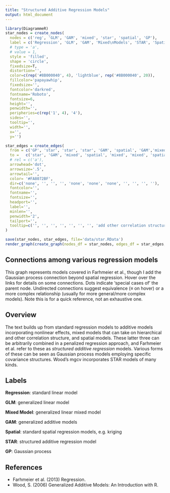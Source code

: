```yaml
---
title: "Structured Additive Regression Models"
output: html_document
---
```



```r
library(DiagrammeR)
star_nodes = create_nodes(    
  nodes = c('reg', 'GLM', 'GAM', 'mixed', 'star', 'spatial', 'GP'),
  label = c('Regression', 'GLM', 'GAM', 'Mixed\nModels', 'STAR', 'Spatial', 'GP'),
  # type = 'a',
  # value = 1,
  style = 'filled',
  shape = 'circle',
  fixedsize=T,
  distortion='',
  color=c(rep('#8B000040', 4), 'lightblue', rep('#8B000040', 20)),
  fillcolor='papayawhip',
  fixedsize='',
  fontcolor='darkred',
  fontname='Roboto',
  fontsize=6,
  height='',
  penwidth='',
  peripheries=c(rep('1', 4), '4'),
  sides='',
  tooltip='',
  width='',
  x='',
  y='')

star_edges = create_edges(
  from = c('GP', 'star', 'star', 'star', 'GAM', 'spatial', 'GAM','mixed', 'GAM', 'spatial', 'GLM'),
  to =   c('star', 'GAM', 'mixed', 'spatial', 'mixed', 'mixed', 'spatial','GLM', 'GLM', 'GLM', 'reg'),
  # rel = c('a'),
  arrowhead='dot',
  arrowsize='.5',
  arrowtail='',
  color= '#FA8072BF',
  dir=c('none', '', '', '', 'none', 'none', 'none', '', '', '', ''),
  fontcolor='',
  fontname='',
  fontsize='',
  headport='',
  label='',
  minlen='',
  penwidth='2',
  tailport='',
  tooltip=c('', '', '', '', '', '', '', 'add other correlation structure', 'add nonlinear effects', 'add spatial correlation structure', 'GLM extends beyond normal distribution')
)

save(star_nodes, star_edges, file='data/star.RData')
render_graph(create_graph(nodes_df = star_nodes, edges_df = star_edges, graph_name='Structured Additive Regression Models'), height = 1000, width = 750)
```


## Connections among various regression models 

This graph represents models covered in Farhmeier et al., though I add the Gaussian process connection beyond spatial regression. Hover over the links for details on some connections.  Dots indicate 'special cases of' the parent node. Undirected connections suggest equivalence (&equiv; on hover) or a more complex relationship (usually for more general/more complex models).  Note this is for a quick reference, not an exhaustive one.

## Overview

The text builds up from standard regression models to additive models incorporating nonlinear effects, mixed models that can take on hierarchical and other correlation structure, and spatial models.  These latter three can be arbitrarily combined in a penalized regression approach, and Farhmeier et al. refer to these as *structured additive regression* models. Various forms of these can be seen as Gaussian process models employing specific covariance structures.  Wood's <span class="pack">mgcv</span> incorporates STAR models of many kinds.

## Labels

**Regression**: standard linear model

**GLM**: generalized linear model

**Mixed Model**: generalized linear mixed model

**GAM**: generalized additive models

**Spatial**: standard spatial regression models, e.g. kriging

**STAR**: structured additive regression model

**GP**: Gaussian process

## References

- Farhmeier et al. (2013) Regression.
- Wood, S. (2006) Generalized Additive Models: An Introduction with R.
